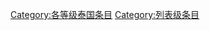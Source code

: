 {{empty category}}
{{Articles by Quality|topic=泰国|project=泰国|format=TOC}}

{{catmore1|[[Wikipedia:泰国專題|Wikipedia:泰国專題]]}}
[[Category:各等级泰国条目|Category:各等级泰国条目]]
[[Category:列表级条目|Category:列表级条目]]